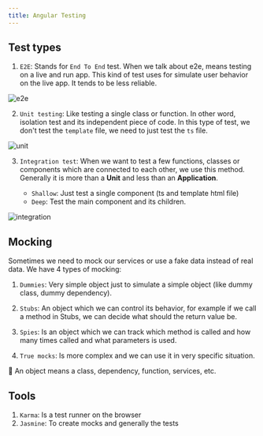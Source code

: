```yaml
---
title: Angular Testing
---
```


## Test types

1. `E2E`: Stands for `End To End` test. When we talk about e2e, means testing on a live and run app.
This kind of test uses for simulate user behavior on the live app. It tends to be less reliable.

![e2e](/img/e2e.png)

2. `Unit testing`: Like testing a single class or function. In other word, isolation test and its independent piece of code.
In this type of test, we don't test the `template` file, we need to just test the `ts` file.

![unit](/img/unit-testing.png)

3. `Integration test`: When we want to test a few functions, classes or components which are connected 
to each other, we use this method. Generally it is more than a **Unit** and less than an **Application**.

    - `Shallow`: Just test a single component (ts and template html file)
    - `Deep`: Test the main component and its children.

![integration](/img/integration-tests.png)

## Mocking
Sometimes we need to mock our services or use a fake data instead of real data. We have 4 types of
mocking:

1. `Dummies`: Very simple object just to simulate a simple object (like dummy class, dummy dependency).
2. `Stubs`: An object which we can control its behavior, for example if we call a method in Stubs, we 
can decide what should the return value be.

3. `Spies`: Is an object which we can track which method is called and how many times called and what 
parameters is used.

4. `True mocks`: Is more complex and we can use it in very specific situation.

🚩 An object means a class, dependency, function, services, etc.

## Tools
1. `Karma`: Is a test runner on the browser
2. `Jasmine`: To create mocks and generally the tests